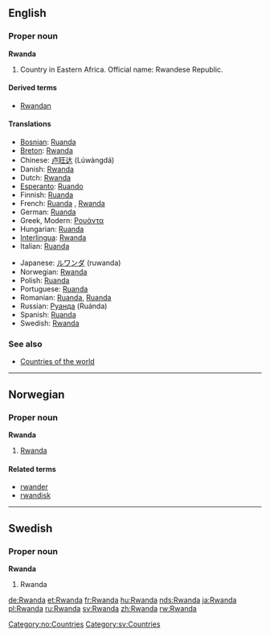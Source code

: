 ==English==
===Proper noun===
{{wikipedia}}
'''Rwanda'''
# Country in Eastern Africa. Official name: Rwandese Republic.

====Derived terms====
*[[Rwandan]]

====Translations====
{{top}}
*[[Bosnian]]: [[Ruanda#Bosnian|Ruanda]] {{f}}
*[[Breton]]: [[Rwanda#Breton|Rwanda]]
*Chinese: [[卢旺达]] (Lúwàngdá)
*Danish: [[Rwanda#Danish|Rwanda]]
*Dutch: [[Rwanda#Dutch|Rwanda]]
*[[Esperanto]]: [[Ruando]]
*Finnish: [[Ruanda#Finnish|Ruanda]]
*French: [[Ruanda#French|Ruanda]] {{m}}, [[Rwanda#French|Rwanda]] {{m}}
*German: [[Ruanda#German|Ruanda]]
*Greek, Modern: [[Ρουάντα]] {{f}}
*Hungarian: [[Ruanda#Hungarian|Ruanda]]
*[[Interlingua]]: [[Rwanda#Interlingua|Rwanda]]
*Italian: [[Ruanda#Italian|Ruanda]]
{{mid}}
*Japanese: [[ルワンダ]] (ruwanda)
*Norwegian: [[#Norwegian|Rwanda]]
*Polish: [[Ruanda#Polish|Ruanda]]
*Portuguese: [[Ruanda#Portuguese|Ruanda]]
*Romanian: [[Ruanda#Romanian|Ruanda]], [[Rwanda#Romanian|Ruanda]] {{f}}
*Russian: [[Руанда]] (Ruánda)
*Spanish: [[Ruanda#Spanish|Ruanda]]
*Swedish: [[Rwanda#Swedish|Rwanda]]
{{bottom}}

===See also===
* [[Countries of the world]]

----
==Norwegian==
===Proper noun===
[[Category:no:Countries]]
'''Rwanda'''
#[[#English|Rwanda]]
====Related terms====
*[[rwander]]
*[[rwandisk]]

----
==Swedish==
===Proper noun===
'''Rwanda'''
#Rwanda

[[Category:sv:Countries]]

[[de:Rwanda]]
[[et:Rwanda]]
[[fr:Rwanda]]
[[hu:Rwanda]]
[[nds:Rwanda]]
[[ja:Rwanda]]
[[pl:Rwanda]]
[[ru:Rwanda]]
[[sv:Rwanda]]
[[zh:Rwanda]]
[[rw:Rwanda]]